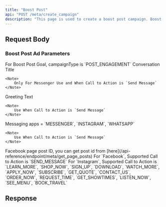 ```yaml
---
title: "Boost Post"
api: "POST /meta/create_campaign"
description: "This page is used to create a boost post campaign. Boost post ads are used to promote an existing post on your Facebook or Instagram page to reach a larger audience and increase engagement like likes, comments, shares, or views."
---
```



## Request Body

<CampaignParams />

<CampaignTargeting />

### Boost Post Ad Parameters

<ParamField body="campaignType" type="string" required>
	For Boost Post Goal, campaignType is `POST_ENGAGEMENT`
</ParamField>

<ParamField body="conversations" type="array">
	<Expandable title="Conversations Array">
		<ParamField body="title" type="string" required>
			Conversation Title
		</ParamField>
	</Expandable>

    <Note>
    	Only For Messenger Use and When Call to Action is `Send Message`
    </Note>

</ParamField>

<ParamField body="greetingText" type="string">
	Greeting Text

    <Note>
    	Use When Call to Action is `Send Message`
    </Note>

</ParamField>

<ParamField body="messagingApps" type="array" >
	Messaging apps = `MESSENGER`, `INSTAGRAM`, `WHATSAPP`

    <Note>
    	Use When Call to Action is `Send Message`
    </Note>

</ParamField>

<ParamField body="pagePostId" type="string" required>
	Facebook page post ID, you can get post id from
	[here](/api-reference/endpoint/meta/get_page_posts)
</ParamField>

<ParamField body="callToAction" type="string" required>
	<Note>For `Facebook`, Supported Call to Action is `SEND_MESSAGE`</Note>
	<Note>
		For `Instagram`, Supported Call to Action is `LEARN_MORE`, `SHOP_NOW`,
		`SIGN_UP`, `DOWNLOAD`, `WATCH_MORE`, `APPLY_NOW`, `SUBSCRIBE`,
		`GET_QUOTE`, `CONTACT_US`, `ORDER_NOW`, `REQUEST_TIME`, `GET_SHOWTIMES`,
		`LISTEN_NOW`, `SEE_MENU`, `BOOK_TRAVEL`
	</Note>
</ParamField>

## Response

<CampaignResponse />
